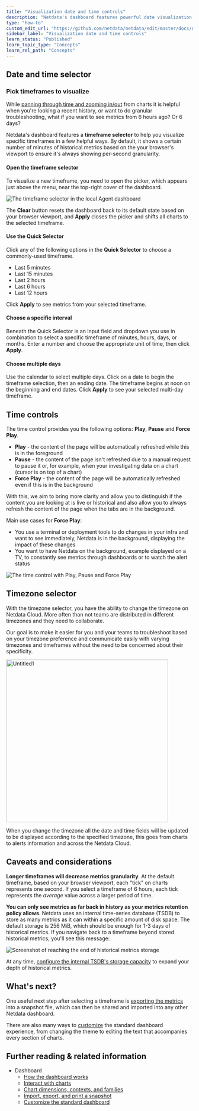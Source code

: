 ```yaml
---
title: "Visualization date and time controls"
description: "Netdata's dashboard features powerful date visualization controls that include a time control (play, pause, force play), a timezone selector and a rich date and timeframe selector, with useful defaults and rich customization, to help you narrow your focus when troubleshooting issues or anomalies."
type: "how-to"
custom_edit_url: "https://github.com/netdata/netdata/edit/master/docs/dashboard/visualization-date-and-time-controls.md"
sidebar_label: "Visualization date and time controls"
learn_status: "Published"
learn_topic_type: "Concepts"
learn_rel_path: "Concepts"
---
```



## Date and time selector

### Pick timeframes to visualize

While [panning through time and zooming in/out](https://github.com/netdata/netdata/blob/master/docs/dashboard/interact-charts.md) from charts it is helpful when
you're looking a recent history, or want to do granular troubleshooting, what if you want to see metrics from 6 hours
ago? Or 6 days?

Netdata's dashboard features a **timeframe selector** to help you visualize specific timeframes in a few helpful ways.
By default, it shows a certain number of minutes of historical metrics based on the your browser's viewport to ensure
it's always showing per-second granularity.

#### Open the timeframe selector

To visualize a new timeframe, you need to open the picker, which appears just above the menu, near the top-right cover
of the dashboard.

![The timeframe selector in the local Agent
dashboard](https://user-images.githubusercontent.com/1153921/101507784-2c585080-3934-11eb-9d6e-eff30b8553e4.png)

The **Clear** button resets the dashboard back to its default state based on your browser viewport, and **Apply** closes
the picker and shifts all charts to the selected timeframe.

#### Use the Quick Selector

Click any of the following options in the **Quick Selector** to choose a commonly-used timeframe.

- Last 5 minutes
- Last 15 minutes
- Last 2 hours
- Last 6 hours
- Last 12 hours

Click **Apply** to see metrics from your selected timeframe.

#### Choose a specific interval

Beneath the Quick Selector is an input field and dropdown you use in combination to select a specific timeframe of
minutes, hours, days, or months. Enter a number and choose the appropriate unit of time, then click **Apply**.

#### Choose multiple days

Use the calendar to select multiple days. Click on a date to begin the timeframe selection, then an ending date. The
timeframe begins at noon on the beginning and end dates. Click **Apply** to see your selected multi-day timeframe.

## Time controls

The time control provides you the following options: **Play**, **Pause** and **Force Play**.
* **Play** - the content of the page will be automatically refreshed while this is in the foreground
* **Pause** - the content of the page isn't refreshed due to a manual request to pause it or, for example, when your investigating data on a 
chart (cursor is on top of a chart)
* **Force Play** - the content of the page will be automatically refreshed even if this is in the background

With this, we aim to bring more clarity and allow you to distinguish if the content you are looking at is live or historical and also allow you
 to always refresh the content of the page when the tabs are in the background. 

Main use cases for **Force Play**:
* You use a terminal or deployment tools to do changes in your infra and want to see immediately, Netdata is in the background, displaying the impact 
of these changes
* You want to have Netdata on the background, example displayed on a TV, to constantly see metrics through dashboards or to watch the alert 
status

![The time control with Play, Pause and 
Force Play](https://user-images.githubusercontent.com/82235632/129206460-03c47d0d-1a5b-428a-b972-473718b74bdb.png)

## Timezone selector

With the timezone selector, you have the ability to change the timezone on Netdata Cloud. More often than not teams are 
distributed in different timezones and they need to collaborate.

Our goal is to make it easier for you and your teams to troubleshoot based on your timezone preference and communicate easily 
with varying timezones and timeframes without the need to be concerned about their specificity.

<img width="437" alt="Untitled1" src="https://user-images.githubusercontent.com/43294513/216628390-c3bd1cd2-349d-4523-b8d3-c7e68395f670.png"/>

When you change the timezone all the date and time fields will be updated to be displayed according to the specified timezone, this goes from 
charts to alerts information and across the Netdata Cloud.

## Caveats and considerations

**Longer timeframes will decrease metrics granularity**. At the default timeframe, based on your browser viewport, each
"tick" on charts represents one second. If you select a timeframe of 6 hours, each tick represents the _average_ value
across a larger period of time.

**You can only see metrics as far back in history as your metrics retention policy allows**. Netdata uses an internal
time-series database (TSDB) to store as many metrics as it can within a specific amount of disk space. The default
storage is 256 MiB, which should be enough for 1-3 days of historical metrics. If you navigate back to a timeframe
beyond stored historical metrics, you'll see this message:

![Screenshot of reaching the end of historical metrics
storage](https://user-images.githubusercontent.com/1153921/114207597-63a23280-9911-11eb-863d-4d2f75b030b4.png)

At any time, [configure the internal TSDB's storage capacity](https://github.com/netdata/netdata/blob/master/docs/store/change-metrics-storage.md) to expand your
depth of historical metrics.

## What's next?

One useful next step after selecting a timeframe is [exporting the
metrics](https://github.com/netdata/netdata/blob/master/docs/dashboard/import-export-print-snapshot.md) into a snapshot file, which can then be shared and imported
into any other Netdata dashboard.

There are also many ways to [customize](https://github.com/netdata/netdata/blob/master/docs/dashboard/customize.md) the standard dashboard experience, from changing
the theme to editing the text that accompanies every section of charts.

## Further reading & related information

- Dashboard
  - [How the dashboard works](https://github.com/netdata/netdata/blob/master/docs/dashboard/how-dashboard-works.md)
  - [Interact with charts](https://github.com/netdata/netdata/blob/master/docs/dashboard/interact-charts.md)
  - [Chart dimensions, contexts, and families](https://github.com/netdata/netdata/blob/master/docs/dashboard/dimensions-contexts-families.md)
  - [Import, export, and print a snapshot](https://github.com/netdata/netdata/blob/master/docs/dashboard/import-export-print-snapshot.md)
  - [Customize the standard dashboard](https://github.com/netdata/netdata/blob/master/docs/dashboard/customize.md)
